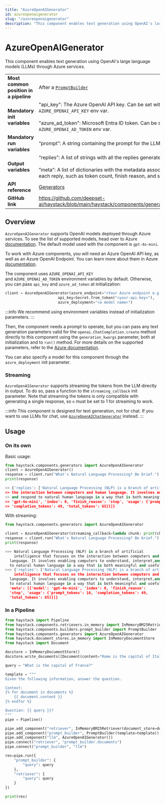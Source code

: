 ```yaml
---
title: "AzureOpenAIGenerator"
id: azureopenaigenerator
slug: "/azureopenaigenerator"
description: "This component enables text generation using OpenAI's large language models (LLMs) through Azure services."
---
```


# AzureOpenAIGenerator

This component enables text generation using OpenAI's large language models (LLMs) through Azure services.

|  |  |
| --- | --- |
| **Most common position in a pipeline** | After a [`PromptBuilder`](../builders/promptbuilder.mdx) |
| **Mandatory init variables** | "api_key": The Azure OpenAI API key. Can be set with `AZURE_OPENAI_API_KEY` env var.  <br /> <br />"azure_ad_token": Microsoft Entra ID token. Can be set with `AZURE_OPENAI_AD_TOKEN` env var. |
| **Mandatory run variables** | “prompt”: A string containing the prompt for the LLM |
| **Output variables** | “replies”: A list of strings with all the replies generated by the LLM  <br /> <br />”meta”: A list of dictionaries with the metadata associated with each reply, such as token count, finish reason, and so on |
| **API reference** | [Generators](/reference/generators-api) |
| **GitHub link** | https://github.com/deepset-ai/haystack/blob/main/haystack/components/generators/azure.py |

## Overview

`AzureOpenAIGenerator` supports OpenAI models deployed through Azure services. To see the list of supported models, head over to Azure [documentation](https://learn.microsoft.com/en-us/azure/ai-services/openai/concepts/models?source=recommendations). The default model used with the component is `gpt-4o-mini`.

To work with Azure components, you will need an Azure OpenAI API key, as well as an Azure OpenAI Endpoint. You can learn more about them in Azure [documentation](https://learn.microsoft.com/en-us/azure/ai-services/openai/reference).

The component uses `AZURE_OPENAI_API_KEY` and `AZURE_OPENAI_AD_TOKEN` environment variables by default. Otherwise, you can pass `api_key` and `azure_ad_token` at initialization:

```python
client = AzureOpenAIGenerator(azure_endpoint="<Your Azure endpoint e.g. `https://your-company.azure.openai.com/>",
                        api_key=Secret.from_token("<your-api-key>"),
                        azure_deployment="<a model name>")
```

:::info
We recommend using environment variables instead of initialization parameters.
:::

Then, the component needs a prompt to operate, but you can pass any text generation parameters valid for the `openai.ChatCompletion.create` method directly to this component using the `generation_kwargs` parameter, both at initialization and to `run()` method. For more details on the supported parameters, refer to the [Azure documentation](https://learn.microsoft.com/en-us/azure/ai-services/openai/reference).

You can also specify a model for this component through the `azure_deployment` init parameter.

### Streaming

`AzureOpenAIGenerator` supports streaming the tokens from the LLM directly in output. To do so, pass a function to the `streaming_callback` init parameter. Note that streaming the tokens is only compatible with generating a single response, so `n` must be set to 1 for streaming to work.

:::info
This component is designed for text generation, not for chat. If you want to use LLMs for chat, use [`AzureOpenAIChatGenerator`](azureopenaichatgenerator.mdx) instead.
:::

## Usage

### On its own

Basic usage:

```python
from haystack.components.generators import AzureOpenAIGenerator
client = AzureOpenAIGenerator()
response = client.run("What's Natural Language Processing? Be brief.")
print(response)

>> {'replies': ['Natural Language Processing (NLP) is a branch of artificial intelligence that focuses on
>> the interaction between computers and human language. It involves enabling computers to understand, interpret,
>> and respond to natural human language in a way that is both meaningful and useful.'], 'meta': [{'model':
>> 'gpt-4o-mini', 'index': 0, 'finish_reason': 'stop', 'usage': {'prompt_tokens': 16,
>> 'completion_tokens': 49, 'total_tokens': 65}}]}

```

With streaming:

```python
from haystack.components.generators import AzureOpenAIGenerator

client = AzureOpenAIGenerator(streaming_callback=lambda chunk: print(chunk.content, end="", flush=True))
response = client.run("What's Natural Language Processing? Be brief.")
print(response)

>>> Natural Language Processing (NLP) is a branch of artificial
	intelligence that focuses on the interaction between computers and human
  language. It involves enabling computers to understand, interpret,and respond
  to natural human language in a way that is both meaningful and useful.
>>> {'replies': ['Natural Language Processing (NLP) is a branch of artificial
	intelligence that focuses on the interaction between computers and human
  language. It involves enabling computers to understand, interpret,and respond
  to natural human language in a way that is both meaningful and useful.'],
  'meta': [{'model': 'gpt-4o-mini', 'index': 0, 'finish_reason':
  'stop', 'usage': {'prompt_tokens': 16, 'completion_tokens': 49,
  'total_tokens': 65}}]}

```

### In a Pipeline

```python
from haystack import Pipeline
from haystack.components.retrievers.in_memory import InMemoryBM25Retriever
from haystack.components.builders.prompt_builder import PromptBuilder
from haystack.components.generators import AzureOpenAIGenerator
from haystack.document_stores.in_memory import InMemoryDocumentStore
from haystack import Document

docstore = InMemoryDocumentStore()
docstore.write_documents([Document(content="Rome is the capital of Italy"), Document(content="Paris is the capital of France")])

query = "What is the capital of France?"

template = """
Given the following information, answer the question.

Context:
{% for document in documents %}
    {{ document.content }}
{% endfor %}

Question: {{ query }}?
"""
pipe = Pipeline()

pipe.add_component("retriever", InMemoryBM25Retriever(document_store=docstore))
pipe.add_component("prompt_builder", PromptBuilder(template=template))
pipe.add_component("llm", AzureOpenAIGenerator())
pipe.connect("retriever", "prompt_builder.documents")
pipe.connect("prompt_builder", "llm")

res=pipe.run({
    "prompt_builder": {
        "query": query
    },
    "retriever": {
        "query": query
    }
})

print(res)
```
